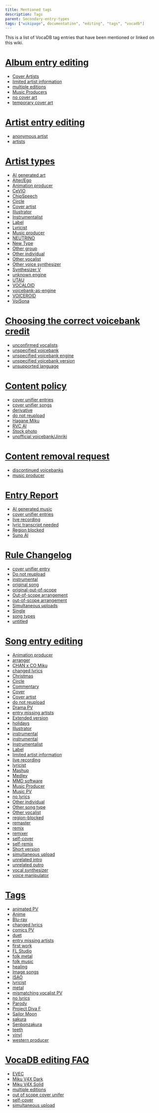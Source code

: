 ---
title: Mentioned tags
description: Tags
parent: Secondary-entry-types
tags: ["wikipage", documentation", "editing", "tags", "vocadb"]
---

This is a list of VocaDB tag entries that have been mentioned or linked on this wiki.


# [Album entry editing](/docs/albums/album-entry-editing)

- [Cover Artists](https://vocadb.net/T/7368/cover-artist)
- [limited artist information](https://vocadb.net/T/3034/limited-artist-information)
- [multiple editions](http://vocadb.net/T/4877/multiple-editions)
- [Music Producers](https://vocadb.net/T/300/music-producer)
- [no cover art](https://vocadb.net/T/2811/no-cover-art)
- [temporary cover art](https://vocadb.net/T/429/temporary-cover-art)

# [Artist entry editing](/docs/artists/artist-entry-editing)

- [anonymous artist](https://vocadb.net/T/6403/anonymous-artist)
- [artists](https://vocadb.net/T/7372/artists)

# [Artist types](/docs/artists/artist-types)


- [AI generated art](https://vocadb.net/T/9119)
- [Alter/Ego](http://vocadb.net/T/3384/alterego)
- [Animation producer](https://vocadb.net/T/20/animator)
- [CeVIO](https://vocadb.net/T/2838)
- [ChipSpeech](http://vocadb.net/T/3077/chipspeech)
- [Circle](https://vocadb.net/T/2762/circle)
- [Cover artist](https://vocadb.net/T/7368/cover-artist)
- [Illustrator](https://vocadb.net/T/204/illustrator)
- [Instrumentalist](https://vocadb.net/T/6566/instrumentalist)
- [Label](https://vocadb.net/T/7386/label)
- [Lyricist](https://vocadb.net/T/246/lyricist)
- [Music producer](https://vocadb.net/T/300)
- [NEUTRINO](https://vocadb.net/T/7430)
- [New Type](https://vocadb.net/T/7361)
- [Other group](https://vocadb.net/T/10140/other-group)
- [Other individual](https://vocadb.net/T/10141)
- [Other vocalist](https://vocadb.net/T/7376)
- [Other voice synthesizer](https://vocadb.net/T/6109/other-vocal-synthesis-engine)
- [Synthesizer V](https://vocadb.net/T/6745/synthesizer-v) 
- [unknown engine](https://vocadb.net/T/7036)
- [UTAU](https://vocadb.net/T/447/utau)
- [VOCALOID](https://vocadb.net/T/4857)
- [voicebank-as-engine](https://vocadb.net/T/10630/voicebank-as-engine)
- [VOICEROID](https://vocadb.net/T/486)
- [VoiSona](https://vocadb.net/T/8754)

# [Choosing the correct voicebank credit](/docs/other-guidelines/choosing-the-correct-voicebank-credit")

- [unconfirmed vocalists](https://vocadb.net/T/6416)
- [unspecified voicebank](https://vocadb.net/T/2982)
- [unspecified voicebank engine](https://vocadb.net/T/9027/unspecified-voicebank-engine)
- [unspecified voicebank version](https://vocadb.net/T/4862/unspecified-voicebank-version)
- [unsupported language](https://vocadb.net/T/7059)

# [Content policy](/docs/other-guidelines/content-policy)

- [cover unifier entries](https://vocadb.net/T/6751)
- [cover unifier songs](https://vocadb.net/T/6751)
- [derivative]( https://vocadb.net/T/92/derivative)
- [do not reupload](https://vocadb.net/T/1695/do-not-reupload)
- [Hagane Miku](https://vocadb.net/T/7203/hagane-miku)
- [RVC AI](https://vocadb.net/T/9730/rvc-ai)
- [Stock photo](https://vocadb.net/T/6639/stock-photography)
- [unofficial voicebank/Jinriki](https://vocadb.net/T/7095/unofficial-voicebank)

# [Content removal request](/docs/other-guidelines/content-removal-guidelines)

- [discontinued voicebanks](https://vocadb.net/T/2882)
- [music producer](https://vocadb.net/T/300/music-producer)

# [Entry Report](/docs/pinned/entry-reports)

- [AI generated music](https://vocadb.net/T/10766/ai-generated-music) 
- [cover unifier entries](https://vocadb.net/T/6751/out-of-scope-cover-unifier)
- [live recording](https://vocadb.net/T/240/live-recording)
- [lyric transcript needed](https://vocadb.net/T/6362/lyric-transcript-needed)
- [Region blocked](https://vocadb.net/T/8226)
- [Suno AI](https://vocadb.net/T/10648/suno)

# [Rule Changelog](/docs/pinned/rule-changelog)

- [cover unifier entry](https://vocadb.net/T/6751/out-of-scope-cover-unifier)
- [Do not reupload](https://vocadb.net/T/1695)
- [instrumental](https://vocadb.net/T/208/instrumental)
- [original song](https://vocadb.net/T/6479/original-song)
- [original-out-of-scope](https://vocadb.net/T/3282/original-out-of-scope)
- [Out-of-scope arrangement](https://vocadb.net/T/10594)
- [out-of-scope arrangement](https://vocadb.net/T/10594/out-of-scope-arrangement)
- [Simultaneous uploads](https://vocadb.net/T/4946/simultaneous-upload)
- [Single](https://vocadb.net/T/7539)
- [song types](https://vocadb.net/T/7374/song-types)
- [untitled](https://vocadb.net/T/6335/untitled)

# [Song entry editing](/docs/songs/song-entry-editing)

- [Animation producer](https://vocadb.net/T/20)
- [arranger](https://vocadb.net/T/2947)
- [CHAN x CO Miku](https://vocadb.net/T/1641/chan-x-co-miku)
- [changed lyrics](http://vocadb.net/T/2866/changed-lyrics)
- [Christmas](https://vocadb.net/T/64/christmas)
- [Circle](https://vocadb.net/T/2762/circle)
- [Commentary](https://vocadb.net/T/422/commentary)
- [Cover](https://vocadb.net/T/74/cover)
- [Cover artist](https://vocadb.net/T/7368/cover-artist)
- [do not reupload](https://vocadb.net/T/1695/do-not-reupload)
- [Drama PV](https://vocadb.net/T/7378/music-pv)
- [entry missing artists](https://vocadb.net/T/2808/entry-missing-artists)
- [Extended version](http://vocadb.net/T/3068/extended-version)
- [holidays](https://vocadb.net/T/6682/holiday) 
- [Illustrator](https://vocadb.net/T/204/illustrator)
- [instrumental](https://vocadb.net/T/208)
- [instrumental](https://vocadb.net/T/208/instrumental)
- [Instrumentalist](https://vocadb.net/T/6566/instrumentalist)
- [Label](https://vocadb.net/T/7386/label)
- [limited artist information](https://vocadb.net/T/3034/limited-artist-information)
- [live recording](http://vocadb.net/T/240/live-recording)
- [lyricist](https://vocadb.net/T/246/lyricist)
- [Mashup](https://vocadb.net/T/3392/mashup)
- [Medley](https://vocadb.net/T/3093)
- [MMD software](http://vocadb.net/T/275/mmd)
- [Music Producer](https://vocadb.net/T/300/music-producer)
- [Music PV](https://vocadb.net/T/7378/music-pv)
- [no lyrics](https://vocadb.net/T/310/no-lyrics)
- [Other individual](https://vocadb.net/T/10141/other-individual)
- [Other song type](https://vocadb.net/T/10159/other-song-type)
- [Other vocalist](https://vocadb.net/T/7376/other-vocalist)
- [region-blocked](https://vocadb.net/T/8226/region-blocked) 
- [remaster](https://vocadb.net/T/1519/remaster)
- [remix](https://vocadb.net/T/371/remix)
- [remixer](https://vocadb.net/T/371)
- [self-cover](http://vocadb.net/T/391/self-cover)
- [self-remix](https://vocadb.net/T/392/self-remix)
- [Short version](http://vocadb.net/T/4717/short-version)
- [simultaneous upload](https://vocadb.net/T/4946/simultaneous-upload)
- [unrelated intro](https://vocadb.net/T/6334/unrelated-intro) 
- [unrelated outro](https://vocadb.net/T/6494/unrelated-outro)
- [vocal synthesizer](https://vocadb.net/T/7373/vocal-synthesizer)
- [voice manipulator](https://vocadb.net/T/485/voice-manipulator)

# [Tags](/docs/secondary-entry-types/tags)

- [animated PV](https://vocadb.net/T/3287)
- [Anime](https://vocadb.net/T/6611/anime)
- [Blu-ray](https://vocadb.net/T/42/blu-ray)
- [changed lyrics](https://vocadb.net/T/2866/changed-lyrics)
- [comics PV](https://vocadb.net/T/3304/comics-pv)
- [duet](https://vocadb.net/T/3180)
- [entry missing artists](https://vocadb.net/T/2808/entry-missing-artists)
- [first work](https://vocadb.net/T/158)
- [FL Studio](https://vocadb.net/T/3257/fl-studio)
- [folk metal](https://vocadb.net/T/1568/folk-metal)
- [folk music](https://vocadb.net/T/159/folk-song)
- [healing](https://vocadb.net/T/3054)
- [Image songs](https://vocadb.net/T/7989)
- [ISAO](https://vocadb.net/T/4839/isao)
- [lyricist](https://vocadb.net/T/246)
- [metal](https://vocadb.net/T/262/metal)
- [mismatching vocalist PV](https://vocadb.net/T/4879/mismatching-vocalist-pv)
- [no lyrics](https://vocadb.net/T/310/no-lyrics)
- [Parody](https://vocadb.net/T/330)
- [Project Diva F](https://vocadb.net/T/358)
- [Sailor Moon](https://vocadb.net/T/6523/bishoujo-senshi-sailor-moon)
- [sakura](https://vocadb.net/T/54/cherry-blossom)
- [Senbonzakura](https://vocadb.net/S/8394)
- [teeth](https://vocadb.net/T/9493/teeth)
- [vinyl](https://vocadb.net/T/3375/vinyl)
- [western producer](https://vocadb.net/T/453)

# [VocaDB editing FAQ](/docs/pinned/vocadb-editing-faq)
- [EVEC](http://vocadb.net/T/4828/evec)
- [Miku V4X Dark](http://vocadb.net/Ar/50233)
- [Miku V4X Solid](http://vocadb.net/Ar/50235) 
- [multiple editions](http://vocadb.net/T/4877/multiple-editions)
- [out of scope cover unifer](https://vocadb.net/T/6751/out-of-scope-cover-unifier)
- [self-cover](https://vocadb.net/T/391)
- [simultaneous upload](https://vocadb.net/T/4946/simultaneous-upload)
